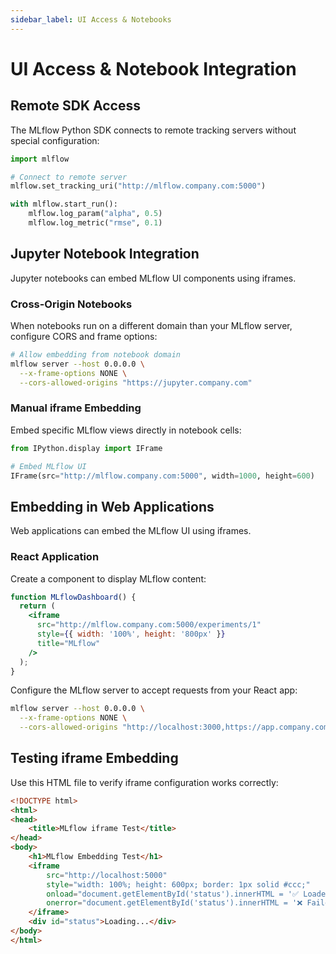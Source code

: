 ```yaml
---
sidebar_label: UI Access & Notebooks
---
```


# UI Access & Notebook Integration

## Remote SDK Access

The MLflow Python SDK connects to remote tracking servers without special configuration:

```python
import mlflow

# Connect to remote server
mlflow.set_tracking_uri("http://mlflow.company.com:5000")

with mlflow.start_run():
    mlflow.log_param("alpha", 0.5)
    mlflow.log_metric("rmse", 0.1)
```

## Jupyter Notebook Integration

Jupyter notebooks can embed MLflow UI components using iframes.

### Cross-Origin Notebooks

When notebooks run on a different domain than your MLflow server, configure CORS and frame options:

```bash
# Allow embedding from notebook domain
mlflow server --host 0.0.0.0 \
  --x-frame-options NONE \
  --cors-allowed-origins "https://jupyter.company.com"
```

### Manual iframe Embedding

Embed specific MLflow views directly in notebook cells:

```python
from IPython.display import IFrame

# Embed MLflow UI
IFrame(src="http://mlflow.company.com:5000", width=1000, height=600)
```

## Embedding in Web Applications

Web applications can embed the MLflow UI using iframes.

### React Application

Create a component to display MLflow content:

```jsx
function MLflowDashboard() {
  return (
    <iframe
      src="http://mlflow.company.com:5000/experiments/1"
      style={{ width: '100%', height: '800px' }}
      title="MLflow"
    />
  );
}
```

Configure the MLflow server to accept requests from your React app:

```bash
mlflow server --host 0.0.0.0 \
  --x-frame-options NONE \
  --cors-allowed-origins "http://localhost:3000,https://app.company.com"
```

## Testing iframe Embedding

Use this HTML file to verify iframe configuration works correctly:

```html
<!DOCTYPE html>
<html>
<head>
    <title>MLflow iframe Test</title>
</head>
<body>
    <h1>MLflow Embedding Test</h1>
    <iframe
        src="http://localhost:5000"
        style="width: 100%; height: 600px; border: 1px solid #ccc;"
        onload="document.getElementById('status').innerHTML = '✅ Loaded'"
        onerror="document.getElementById('status').innerHTML = '❌ Failed'">
    </iframe>
    <div id="status">Loading...</div>
</body>
</html>
```
